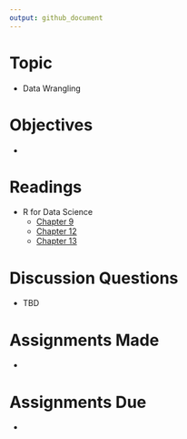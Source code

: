 ```yaml
---
output: github_document
---
```


# Topic

* Data Wrangling

# Objectives

* 

# Readings

* R for Data Science
   + [Chapter 9][r4ds 9]
   + [Chapter 12][r4ds 12]
   + [Chapter 13][r4ds 13]

# Discussion Questions

* TBD

# Assignments Made

* 

# Assignments Due

* 

[r4ds 9]: https://r4ds.had.co.nz/wrangle-intro.html
[r4ds 12]: https://r4ds.had.co.nz/tidy-data.html
[r4ds 13]: https://r4ds.had.co.nz/relational-data.html